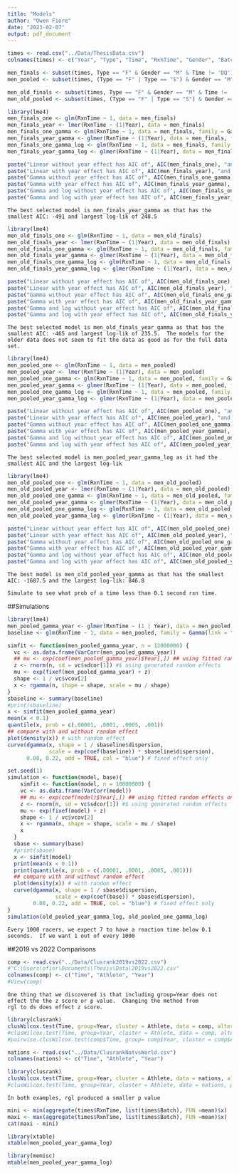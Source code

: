 ```yaml
---
title: "Models"
author: "Owen Fiore"
date: "2023-02-07"
output: pdf_document
---
```


```r
times <- read.csv("../Data/ThesisData.csv")
colnames(times) <- c("Year", "Type", "Time", "RxnTime", "Gender", "Batch")
```

```r
men_finals <- subset(times, Type == "F" & Gender == "M" & Time != 'DQ') # & Year < 2022)
men_pooled <- subset(times, (Type == "F" | Type == "S") & Gender == "M" & Time != 'DQ')
```

```r
men_old_finals <- subset(times, Type == "F" & Gender == "M" & Time != 'DQ' & Year < 2022)
men_old_pooled <- subset(times, (Type == "F" | Type == "S") & Gender == "M" & Time != 'DQ' & Year < 2022)
```

```r
library(lme4)
men_finals_one <- glm(RxnTime ~ 1, data = men_finals)
men_finals_year <- lmer(RxnTime ~ (1|Year), data = men_finals)
men_finals_one_gamma <- glm(RxnTime ~ 1, data = men_finals, family = Gamma)
men_finals_year_gamma <- glmer(RxnTime ~ (1|Year), data = men_finals, family = Gamma)
men_finals_one_gamma_log <- glm(RxnTime ~ 1, data = men_finals, family = Gamma(link = "log"))
men_finals_year_gamma_log <- glmer(RxnTime ~ (1|Year), data = men_finals, family = Gamma(link = "log"))

paste("Linear without year effect has AIC of", AIC(men_finals_one), "and log-lik of", logLik(men_finals_one))
paste("Linear with year effect has AIC of", AIC(men_finals_year), "and log-lik of", logLik(men_finals_year))
paste("Gamma without year effect has AIC of", AIC(men_finals_one_gamma), "and log-lik of", logLik(men_finals_one_gamma))
paste("Gamma with year effect has AIC of", AIC(men_finals_year_gamma), "and log-lik of", logLik(men_finals_year_gamma))
paste("Gamma and log without year effect has AIC of", AIC(men_finals_one_gamma_log), "and log-lik of", logLik(men_finals_one_gamma_log))
paste("Gamma and log with year effect has AIC of", AIC(men_finals_year_gamma_log), "and log-lik of", logLik(men_finals_year_gamma_log))
```

```{}
The best selected model is men_finals_year_gamma as that has the smallest AIC: -491 and largest log-lik of 248.5
```


```r
library(lme4)
men_old_finals_one <- glm(RxnTime ~ 1, data = men_old_finals)
men_old_finals_year <- lmer(RxnTime ~ (1|Year), data = men_old_finals)
men_old_finals_one_gamma <- glm(RxnTime ~ 1, data = men_old_finals, family = Gamma)
men_old_finals_year_gamma <- glmer(RxnTime ~ (1|Year), data = men_old_finals, family = Gamma)
men_old_finals_one_gamma_log <- glm(RxnTime ~ 1, data = men_old_finals, family = Gamma(link = "log"))
men_old_finals_year_gamma_log <- glmer(RxnTime ~ (1|Year), data = men_old_finals, family = Gamma(link = "log"))

paste("Linear without year effect has AIC of", AIC(men_old_finals_one), "and log-lik of", logLik(men_old_finals_one))
paste("Linear with year effect has AIC of", AIC(men_old_finals_year), "and log-lik of", logLik(men_old_finals_year))
paste("Gamma without year effect has AIC of", AIC(men_old_finals_one_gamma), "and log-lik of", logLik(men_old_finals_one_gamma))
paste("Gamma with year effect has AIC of", AIC(men_old_finals_year_gamma), "and log-lik of", logLik(men_old_finals_year_gamma))
paste("Gamma and log without year effect has AIC of", AIC(men_old_finals_one_gamma_log), "and log-lik of", logLik(men_old_finals_one_gamma_log))
paste("Gamma and log with year effect has AIC of", AIC(men_old_finals_year_gamma_log), "and log-lik of", logLik(men_old_finals_year_gamma_log))
```
```{}
The best selected model is men_old_finals_year_gamma as that has the smallest AIC: -465 and largest log-lik of 235.5.  The models for the older data does not seem to fit the data as good as for the full data set.
```

```r
library(lme4)
men_pooled_one <- glm(RxnTime ~ 1, data = men_pooled)
men_pooled_year <- lmer(RxnTime ~ (1|Year), data = men_pooled)
men_pooled_one_gamma <- glm(RxnTime ~ 1, data = men_pooled, family = Gamma)
men_pooled_year_gamma <- glmer(RxnTime ~ (1|Year), data = men_pooled, family = Gamma)
men_pooled_one_gamma_log <- glm(RxnTime ~ 1, data = men_pooled, family = Gamma(link = "log"))
men_pooled_year_gamma_log <- glmer(RxnTime ~ (1|Year), data = men_pooled, family = Gamma(link = "log"))

paste("Linear without year effect has AIC of", AIC(men_pooled_one), "and log-lik of", logLik(men_pooled_one))
paste("Linear with year effect has AIC of", AIC(men_pooled_year), "and log-lik of", logLik(men_pooled_year))
paste("Gamma without year effect has AIC of", AIC(men_pooled_one_gamma), "and log-lik of", logLik(men_pooled_one_gamma))
paste("Gamma with year effect has AIC of", AIC(men_pooled_year_gamma), "and log-lik of", logLik(men_pooled_year_gamma))
paste("Gamma and log without year effect has AIC of", AIC(men_pooled_one_gamma_log), "and log-lik of", logLik(men_pooled_one_gamma_log))
paste("Gamma and log with year effect has AIC of", AIC(men_pooled_year_gamma_log), "and log-lik of", logLik(men_pooled_year_gamma_log))
```
```{}
The best selected model is men_pooled_year_gamma_log as it had the smallest AIC and the largest log-lik
```

```r
library(lme4)
men_old_pooled_one <- glm(RxnTime ~ 1, data = men_old_pooled)
men_old_pooled_year <- lmer(RxnTime ~ (1|Year), data = men_old_pooled)
men_old_pooled_one_gamma <- glm(RxnTime ~ 1, data = men_old_pooled, family = Gamma)
men_old_pooled_year_gamma <- glmer(RxnTime ~ (1|Year), data = men_old_pooled, family = Gamma)
men_old_pooled_one_gamma_log <- glm(RxnTime ~ 1, data = men_old_pooled, family = Gamma(link = "log"))
men_old_pooled_year_gamma_log <- glmer(RxnTime ~ (1|Year), data = men_old_pooled, family = Gamma(link = "log"))

paste("Linear without year effect has AIC of", AIC(men_old_pooled_one), "and log-lik of", logLik(men_old_pooled_one))
paste("Linear with year effect has AIC of", AIC(men_old_pooled_year), "and log-lik of", logLik(men_old_pooled_year))
paste("Gamma without year effect has AIC of", AIC(men_old_pooled_one_gamma), "and log-lik of", logLik(men_old_pooled_one_gamma))
paste("Gamma with year effect has AIC of", AIC(men_old_pooled_year_gamma), "and log-lik of", logLik(men_old_pooled_year_gamma))
paste("Gamma and log without year effect has AIC of", AIC(men_old_pooled_one_gamma_log), "and log-lik of", logLik(men_old_pooled_one_gamma_log))
paste("Gamma and log with year effect has AIC of", AIC(men_old_pooled_year_gamma_log), "and log-lik of", logLik(men_old_pooled_year_gamma_log))
```
```{}
The best model is men_old_pooled_year_gamma as that has the smallest AIC: -1687.5 and the largest log-lik: 846.8
```





```{}
Simulate to see what prob of a time less than 0.1 second rxn time.
```


##Simulations


```r
library(lme4)
men_pooled_gamma_year <- glmer(RxnTime ~ (1 | Year), data = men_pooled, family = Gamma(link = "log"))
baseline <- glm(RxnTime ~ 1, data = men_pooled, family = Gamma(link = "log"))

simfit <- function(men_pooled_gamma_year, n = 12000000) {
  vc <- as.data.frame(VarCorr(men_pooled_gamma_year))
  ## mu <- exp(coef(men_pooled_gamma_year)$Year[,]) ## using fitted random effects only
  z <- rnorm(n, sd = vc$sdcor[1]) #$ using generated random effects
  mu <- exp(fixef(men_pooled_gamma_year) + z)
  shape <- 1 / vc$vcov[2]
  x <- rgamma(n, shape = shape, scale = mu / shape)
}
sbaseline <- summary(baseline)
#print(sbaseline)
x <- simfit(men_pooled_gamma_year)
mean(x < 0.1)
quantile(x, prob = c(.00001, .0001, .0005, .001))
## compare with and without random effect
plot(density(x)) # with random effect
curve(dgamma(x, shape = 1 / sbaseline$dispersion,
             scale = exp(coef(baseline)) * sbaseline$dispersion),
      0.08, 0.22, add = TRUE, col = "blue") # fixed effect only
```

```r
set.seed(1)
simulation <- function(model, base){
    simfit <- function(model, n = 10000000) {
    vc <- as.data.frame(VarCorr(model))
    ## mu <- exp(coef(model)$Year[,]) ## using fitted random effects only
    z <- rnorm(n, sd = vc$sdcor[1]) #$ using generated random effects
    mu <- exp(fixef(model) + z)
    shape <- 1 / vc$vcov[2]
    x <- rgamma(n, shape = shape, scale = mu / shape)
    x
  }
  sbase <- summary(base)
  #print(sbase)
  x <- simfit(model)
  print(mean(x < 0.1))
  print(quantile(x, prob = c(.00001, .0001, .0005, .001)))
  ## compare with and without random effect
  plot(density(x)) # with random effect
  curve(dgamma(x, shape = 1 / sbase$dispersion, 
               scale = exp(coef(base)) * sbase$dispersion), 
        0.08, 0.22, add = TRUE, col = "blue") # fixed effect only
}
simulation(old_pooled_year_gamma_log, old_pooled_one_gamma_log)
```


```{}
Every 1000 racers, we expect 7 to have a reaction time below 0.1 seconds.  If we want 1 out of every 1000
```


##2019 vs 2022 Comparisons
```r
comp <- read.csv("../Data/Clusrank2019vs2022.csv")
#"C:\Users\ofior\Documents\Thesis\Data\2019vs2022.csv"
colnames(comp) <- c("Time", "Athlete", "Year")
#View(comp)
```

```{}
One thing that we discovered is that including group=Year does not effect the the z score or p value.  Changing the method from
rgl to ds does effect z score.
```


```r
library(clusrank)
clusWilcox.test(Time, group=Year, cluster = Athlete, data = comp, alternative = "greater", method = "ds")
#clusWilcox.test(Time, group=Year, cluster = Athlete, data = comp, alternative = "greater", method = "rgl")
#pairwise.clusWilcox.test(comp$Time, group= comp$Year, cluster = comp$Athlete, alternative = "greater", method = "rgl")
```


```r
nations <- read.csv("../Data/ClusrankNatvsWorld.csv")
colnames(nations) <- c("Time", "Athlete", "Year")
```

```r
library(clusrank)
clusWilcox.test(Time, group=Year, cluster = Athlete, data = nations, alternative = "greater", method = "ds")
#clusWilcox.test(Time, group=Year, cluster = Athlete, data = nations, paired = TRUE, alternative = "greater", method = "rgl")

```

```{}
In both examples, rgl produced a smaller p value
```

```r
mini <- min(aggregate(times$RxnTime, list(times$Batch), FUN =mean)$x)
maxi <- max(aggregate(times$RxnTime, list(times$Batch), FUN =mean)$x)
cat(maxi - mini)
```

```r
library(xtable)
xtable(men_pooled_year_gamma_log)
```
```r
library(memisc)
mtable(men_pooled_year_gamma_log)
```

